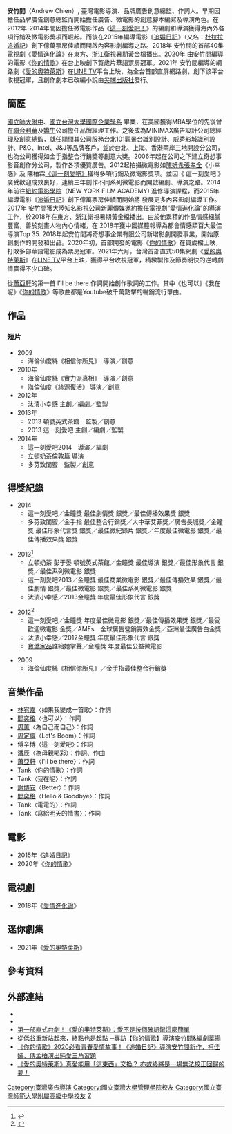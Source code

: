 {{autobiography|time=2021-06-01}}
{{藝人
|姓名 = 安竹間
|類型 = 導演
|圖片 = 
|圖片尺寸 = 
|圖片簡介 =
|外文名 = Andrew Chien
|外文 = 
|羅馬拼音 =
|英文名 =
|暱稱 =
|其他藝名 =
|國籍 = {{ROC}}
|民族 =
|籍貫 =
|出生日期 = 
|出生地點 = 
|逝世日期 =
|逝世地點 =
|職業 = [[導演|導演]]、[[編劇|編劇]]、[[填詞|作詞]]、[[作曲家|作曲家]]
|語言 =
|教育程度 =
|宗教信仰 = 
|配偶 = 
|兒女 =
|父母 =
|出道地點 = {{TWN}}
|出道作 =
|出道日期 =
|活躍年代 =2003年至今
|代表作 = 《這一刻愛吧》
|經紀公司 =
|網站 =
|相關團體 = 迷你麥斯企業有限公司
|IMDb = 7752034
|獎項 = 中國營銷金瞳獎、[[金手指網路廣告獎|金手指網路廣告獎]]
}}
'''安竹間'''（Andrew Chien{{bd||}}）, 臺灣電影導演、品牌廣告創意總監、作詞人。早期因擔任品牌廣告創意總監而開始擔任廣告、微電影的創意腳本編寫及導演角色。在2012年-2014年間因擔任微電影作品《[[這一刻愛吧！|這一刻愛吧！]]》的編劇和導演獲得海內外各項行銷及微電影奬項而崛起。而後在2015年編導電影《[[追婚日記|追婚日記]]》（又名：[[杜拉拉追婚記|杜拉拉追婚記]]）創下億萬票房佳績而開啟內容影劇編導之路。2018年 安竹間的首部40集電視劇《[[愛情進化論|愛情進化論]]》在東方、[[浙江衛視|浙江衛視]]暑期黃金檔播出。2020年 由安竹間編導的電影《[[你的情歌|你的情歌]]》在台上映創下賀歲片華語票房冠軍。2021年 安竹間編導的網路劇《[[愛的奧特萊斯|愛的奧特萊斯]]》在[[LINE_TV|LINE TV]]平台上映，為全台首部直屏網路劇，創下該平台收視冠軍，且創作劇本已改編小說由[[尖端出版社|尖端出版社]]發行。

== 簡歷 ==
[[國立師大附中|國立師大附中]]、[[國立台灣大學|國立台灣大學]][[國際企業學系|國際企業學系]] 畢業，在美國獲得MBA學位的先後曾在[[聯合利華|聯合利華]]及[[嬌生|嬌生]]公司擔任品牌經理工作。之後成為MINIMAX廣告設計公司總經理及創意總監，就任期間其公司服務台北101觀景台識別設計、威秀影城識別設計、P&G、Intel、J&J等品牌客戶，並於台北、上海、香港兩岸三地開設分公司，也為公司獲得如金手指整合行銷奬等創意大奬。2006年起在公司之下建立奇想事 影音創作分公司，製作各項優質廣告。2012起拍攝微電影如[[陳妍希|陳妍希]][[張孝全|張孝全]]《小幸感》及 陳柏霖[[《這一刻愛吧》|《這一刻愛吧》]]獲得多項行銷及微電影奬項。並因《 這一刻愛吧 》廣受歡迎成效良好，連續三年創作不同系列微電影而開啟編劇、導演之路。2014年前往[[紐約電影學院|紐約電影學院]]（NEW YORK FILM ACADEMY) 進修導演課程，而2015年編導電影《[[追婚日記|追婚日記]]》創下億萬票房佳績而開始將 發展更多內容影劇編導工作。2017年 安竹間獲大陸知名影視公司新麗傳媒邀約擔任電視劇”[[愛情進化論|愛情進化論]]”的導演工作，於2018年在東方、浙江衛視暑期黃金檔播出。由於他累積的作品情感細膩豐富，善於刻畫人物內心情緒，在 2018年獲中國媒體報導為都會情感類百大最佳導演Top 35.  2018年起安竹間將奇想事企業有限公司新增影劇開發事業，開始原創劇作的開發和出品。2020年初，首部開發的電影《[[你的情歌|你的情歌]]》在賀歲檔上映，打敗多部華語電影成為票房冠軍。2021年六月，台灣首部直式50集網劇《[[愛的奧特萊斯|愛的奧特萊斯]]》在[[LINE_TV|LINE TV]]平台上映，獲得平台收視冠軍，精緻製作及節奏明快的逆轉劇情贏得不少口碑。

從[[蕭亞軒|蕭亞軒]]的第一首 I’ll be there 作詞開始創作歌詞的工作。其中《也可以》《我在呢》《[[你的情歌|你的情歌]]》等歌曲都是Youtube破千萬點擊的暢銷流行單曲。

== 作品 ==
=== 短片 ===
*2009  
**海倫仙度絲《相信你所見》　導演／創意
*2010年
**海倫仙度絲《實力派真相》　導演／創意
**海倫仙度《絲源復活》  導演／創意
*2012年
**汰漬小幸感 主創／編劇／監製
*2013年
**2013 頓號英式茶館　監製／創意
**2013 這一刻愛吧  主創／編劇／監製
*2014年
**這一刻愛吧2014　導演／編劇
**立頓奶茶倫敦篇   導演
**多芬致閨蜜　監製／創意

== 得獎紀錄 ==
*2014
**這一刻愛吧／金瞳獎 最佳劇情獎 銀獎／最佳傳播效果獎 銀獎
**多芬致閨蜜／金手指 最佳整合行銷獎／大中華艾菲獎／廣告長城獎／金瞳獎 最佳形象代言獎 銀獎／最佳微紀錄片 銀獎／年度最佳微電影 銀獎／最佳傳播效果獎 銀獎

*2013<ref>{{Cite web |url=http://www.eeo.com.cn/2014/0120/255249.shtml |title=2013 金瞳獎名單 |access-date=2015-11-13 |archive-url=https://web.archive.org/web/20160304091149/http://www.eeo.com.cn/2014/0120/255249.shtml |archive-date=2016-03-04 |dead-url=yes }}</ref> 
**立頓奶茶 彭于晏 頓號英式茶館／金瞳獎 最佳導演 銀獎／最佳形象代言 銀獎／最佳系列微電影 銀獎
**這一刻愛吧2013／金瞳獎 最佳商業微電影 銀獎／最佳傳播效果 銀獎／最佳劇情 銀獎／最佳微電影 銀獎／最佳系列微電影 銀獎
**汰漬小幸感／2013金瞳獎 年度最佳形象代言 銀獎

*2012<ref>{{Cite web |url=http://www.adquan.com/post-1-15604.html |title=2012金瞳獎名單 |access-date=2015-12-07 |archive-date=2019-08-11 |archive-url=https://web.archive.org/web/20190811192245/http://www.adquan.com/post-1-15604.html |dead-url=no }}</ref> 
**這一刻愛吧／金瞳獎  年度最佳微電影 銀獎／最佳傳播效果獎 銀獎／最受歡迎微電影 金獎／AMEs　全球廣告營銷實效金獎／亞洲最佳廣告白金獎     
**汰漬小幸感／2012金瞳獎 年度最佳形象代言 銀獎
**[[寶僑家品|寶僑家品]]誰給她掌聲／金瞳獎 年度最佳公益微電影

*2009  
**海倫仙度絲《相信你所見》／金手指最佳整合行銷獎

== 音樂作品 ==
*[[林宥嘉|林宥嘉]]〈如果我變成一首歌〉：作詞
*[[閻奕格|閻奕格]]〈也可以〉：作詞
*[[周蕙|周蕙]]〈為自己而自己〉：作詞
*[[周定緯|周定緯]]〈Let's Boom〉：作詞
*傅辛博〈這一刻愛吧〉：作詞
*潘辰〈為母親喝彩〉：作詞、作曲
*[[蕭亞軒|蕭亞軒]]〈I'll be there〉：作詞
*[[呂建中|Tank]]〈你的情歌〉：作詞
*Tank〈我在呢〉：作詞
*[[謝博安|謝博安]]〈Better〉：作詞
*[[閻奕格|閻奕格]]〈Hello & Goodbye〉：作詞
*Tank〈電電的〉：作詞
*Tank〈寫給明天的情書〉：作詞

==電影==
* 2015年《[[杜拉拉追婚記|追婚日記]]》
* 2020年《[[你的情歌|你的情歌]]》

==電視劇==
* 2018年《[[愛情進化論|愛情進化論]]》

==迷你劇集==
* 2021年《[[愛的奧特萊斯|愛的奧特萊斯]]》

== 參考資料 ==
{{reflist}}

==外部連結==
*{{facebook|director.andrew}}
*{{Sinaweibo|1775769813}}
*[https://www.cw.com.tw/article/5115395?template=fashion 第一部直式台劇！《愛的奧特萊斯》：愛不是按個確認鍵這麼簡單]
*[https://www.worldscreen.com.tw/goods.php?goods_id=22104 從低谷重新站起來，終點也是起點 ─專訪【你的情歌】導演安竹間&編劇葉揚] {{Wayback|url=https://www.worldscreen.com.tw/goods.php?goods_id=22104 |date=20210715082835 }}
*[https://www.marieclaire.com.tw/entertainment/movie/46559?atcr=2081ba 《你的情歌》2020必看青春愛情故事！《追婚日記》導演安竹間新作，柯佳嬿、傅孟柏演出純愛三角習題] {{Wayback|url=https://www.marieclaire.com.tw/entertainment/movie/46559?atcr=2081ba |date=20210717124124 }}
*[https://www.vogue.com.tw/entertainment/article/the-loves-outlet 《愛的奧特萊斯》真愛能用「這東西」交換？ 亦或終將是一場無法校正回歸的夢！] {{Wayback|url=https://www.vogue.com.tw/entertainment/article/the-loves-outlet |date=20210717132800 }}

[[Category:臺灣廣告導演|Category:臺灣廣告導演]]
[[Category:國立臺灣大學管理學院校友|Category:國立臺灣大學管理學院校友]]
[[Category:國立臺灣師範大學附屬高級中學校友|Category:國立臺灣師範大學附屬高級中學校友]]
[[Category:安姓|Z]]